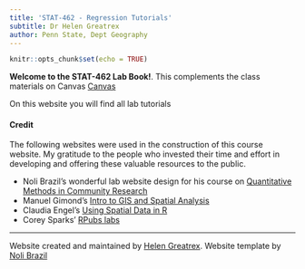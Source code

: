 ```yaml
---
title: 'STAT-462 - Regression Tutorials'
subtitle: Dr Helen Greatrex
author: Penn State, Dept Geography
---
```



```r
knitr::opts_chunk$set(echo = TRUE)
```


**Welcome to the STAT-462 Lab Book!**. This complements the class materials on Canvas [Canvas](https://canvas.psu.edu/) 

On this website you will find all lab tutorials 

#### Credit

The following websites were used in the construction of this course website. My gratitude to the people who invested their time and effort in developing and offering these valuable resources to the public.

* Noli Brazil's wonderful lab website design for his course on [Quantitative Methods in Community Research](https://crd150.github.io/index.html)
* Manuel Gimond's [Intro to GIS and Spatial Analysis](https://mgimond.github.io/Spatial/index.html)
* Claudia Engel's [Using Spatial Data in R](https://cengel.github.io/R-spatial/)
* Corey Sparks' [RPubs labs](https://rpubs.com/corey_sparks)




***


Website created and maintained by [Helen Greatrex](https://www.geog.psu.edu/directory/helen-greatrex). Website template by [Noli Brazil](https://nbrazil.faculty.ucdavis.edu/)

